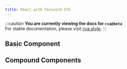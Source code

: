 ```yaml
---
title: React with Tailwind CSS
---
```


:::caution
**You are currently viewing the docs for `cva@beta`**  
For stable documentation, please visit [cva.style](https://cva.style).
:::

<Carbon />

## Basic Component

<StackBlitz
  dir="examples/beta/react-with-tailwindcss"
  file="src/components/button/button.tsx"
/>

## Compound Components

<StackBlitz
  dir="examples/beta/react-with-tailwindcss-compound"
  file="src/components/nav/nav.tsx"
/>
